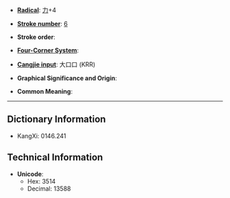 * '''[[Wiktionary:Chinese radical index| Radical]]''': [[Wiktionary:Chinese radical index 力|力]]+4

* '''[[Wiktionary:Chinese total strokes index|Stroke number]]''': [[Wiktionary:Chinese total strokes index 6|6]]

* '''Stroke order''': 

* '''[[Wiktionary:Chinese four corner index|Four-Corner System]]''': 

* '''[[Wiktionary:Chinese Cangjie index|Cangjie input]]''': 大口口 (KRR)

* '''Graphical Significance and Origin''': 

* '''Common Meaning''': 

----

== Dictionary Information ==

* KangXi: 0146.241

== Technical Information ==

* '''Unicode''':
** Hex: 3514
** Decimal: 13588